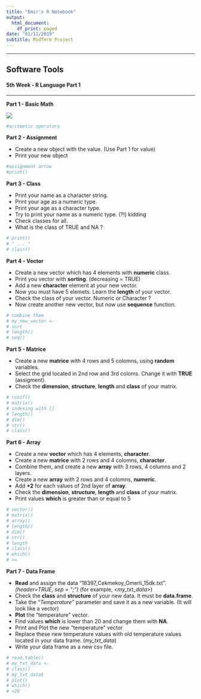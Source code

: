 ```yaml
---
title: "Emir's R Notebook"
output:
  html_document:
    df_print: paged
date: "01/11/2019"
subtitle: MidTerm Project
---
```


*** 

## Software Tools

#### 5th Week - R Language Part 1

***

**Part 1 - Basic Math**

![](mat1.png)

```r
#aritmetic operators

```


**Part 2 - Assignment**

- Create a new object with the value. (Use Part 1 for value)
- Print your new object

```r
#assignment arrow
#print()

```

**Part 3 - Class**

- Print your name as a character string.
- Print your age as a numeric type.
- Print your age as a character type.
- Try to print your name as a numeric type. (?!) kidding
- Check classes for all.
- What is the class of TRUE and NA ?


```r
# print()
# " ... " 
# class()

```

**Part 4 - Vector**

- Create a new vector which has 4 elements with **numeric** class.
- Print you vector with **sorting**. (decreasing = TRUE)
- Add a new **character** element at your new vector.
- Now you must have 5 elemets. Learn the **length** of your vector.
- Check the class of your vector. Numeric or Character ?
- Now create another new vector, but now use **sequence** function.

```r
# combine them
# my_new_vector <-
# sort
# length()
# seq()

```


**Part 5 - Matrice**

- Create a new **matrice** with 4 rows and 5 colomns, using **random** variables.
- Select the grid located in 2nd row and 3rd coloms. Change it with **TRUE** (assigment).
- Check the **dimension**, **structure**, **length** and **class** of your matrix.


```r
# runif()
# matrix()
# indexing with []
# length()
# dim()
# str()
# class()

```


**Part 6 - Array**

- Create a new **vector** which has 4 elements, **character**.
- Create a new **matrice** with 2 rows and 4 colomns, **character**.
- Combine them, and create a new **array** with 3 rows, 4 columns and 2 layers. 
- Create a new **array** with 2 rows and 4 colomns, **numeric**.
- Add **+2** for each values of 2nd layer of **array**.
- Check the **dimension**, **structure**, **length** and **class** of your matrix.
- Print values **which** is greater than or equal to 5

```r
# vector()
# matrix()
# array()
# length()
# dim()
# str()
# length
# class()
# which()
# >=

```


**Part 7 - Data Frame**

- **Read** and assign the data "18397_Cekmekoy_Omerli_15dk.txt". *(header=TRUE, sep = ";")*
(for example, <*my_txt_data*>)
- Check the **class** and **structure** of your new data. It must be **data.frame**.
- Take the *"Temperature"* parameter and save it as a new variable. (It will look like a vector)
- **Plot** the "temperature" vector.
- Find values **which** is lower than 20 and change them with **NA**.
- Print and Plot the new "temperature" vector 
- Replace these new temperature values with old temperature values located in your data frame. (*my_txt_data*)
- Write your data frame as a new csv file.

```r
# read.table()
# my_txt_data <-
# class()
# my_txt_data$
# plot()
# which()
# <20

```



